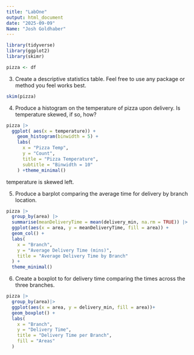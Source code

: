 ```yaml
---
title: "LabOne"
output: html_document
date: "2025-09-09"
Name: "Josh Goldhaber" 
---
```


```r
library(tidyverse)
library(ggplot2)
library(skimr)
```


```r
pizza <- df

```

3. Create a descriptive statistics table. Feel free to use any package or method you feel works best.

```r
skim(pizza)
```


4. Produce a histogram on the temperature of pizza upon delivery. Is temperature skewed, if so, how?
```r

pizza |>
  ggplot( aes(x = temperature)) +
    geom_histogram(binwidth = 5) +
    labs(
      x = "Pizza Temp",
      y = "Count",
      title = "Pizza Temperature",
      subtitle = "Binwidth = 10"
    ) +theme_minimal()

```
temperature is skewed left. 

5. Produce a barplot comparing the average time for delivery by branch location.

```r
pizza |>
  group_by(area) |>
  summarise(meanDeliveryTime = mean(delivery_min, na.rm = TRUE)) |>
  ggplot(aes(x = area, y = meanDeliveryTime, fill = area)) +
  geom_col() +
  labs(
    x = "Branch",
    y = "Average Delivery Time (mins)",
    title = "Average Delivery Time by Branch"
  ) +
  theme_minimal()

```


6. Create a boxplot to for delivery time comparing the times across the three branches.

```r
pizza |> 
  group_by(area)|>
  ggplot(aes(x = area, y = delivery_min, fill = area))+
  geom_boxplot() + 
  labs(
    x = "Branch",
    y = "Delivery Time",
    title = "Delivery Time per Branch",
    fill = "Areas" 
  )
```







